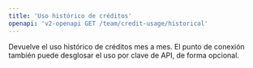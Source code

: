 ```yaml
---
title: 'Uso histórico de créditos'
openapi: 'v2-openapi GET /team/credit-usage/historical'
---
```


Devuelve el uso histórico de créditos mes a mes. El punto de conexión también puede desglosar el uso por clave de API, de forma opcional.